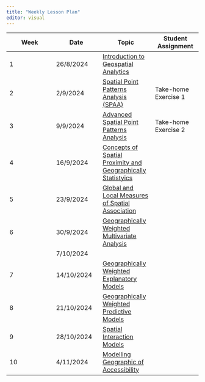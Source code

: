 ```yaml
---
title: "Weekly Lesson Plan"
editor: visual
---
```


| Week | Date       | Topic                                                                                | Student Assignment   |
|------------------|------------------|--------------------|------------------|
| 1    | 26/8/2024  | [Introduction to Geospatial Analytics](outline/lesson1_outline.html)            |                      |
| 2    | 2/9/2024   | [Spatial Point Patterns Analysis (SPAA)](outline/Lesson2_outline.html) | Take-home Exercise 1 |
| 3    | 9/9/2024   | [Advanced Spatial Point Patterns Analysis](outline/Lesson3_outline.html)                           | Take-home Exercise 2 |
| 4    | 16/9/2024  | [Concepts of Spatial Proximity and Geographically Statistyics](outline/Lesson4_outline.html)                   |                      |
| 5    | 23/9/2024  | [Global and Local Measures of Spatial Association](outline/Lesson5_outline.html)               |                      |
| 6    | 30/9/2024  | [Geographically Weighted Multivariate Analysis]()                                                                                     |                      |
|      | 7/10/2024  |                                                                                      |                      |
| 7    | 14/10/2024 | [Geographically Weighted Explanatory Models]()                                                                                     |                      |
| 8    | 21/10/2024 | [Geographically Weighted Predictive Models]()                                                                                     |                      |
| 9    | 28/10/2024 | [Spatial Interaction Models]()                                                                                     |                      |
| 10   | 4/11/2024  | [Modelling Geographic of Accessibility]()                                                                                     |                      |
